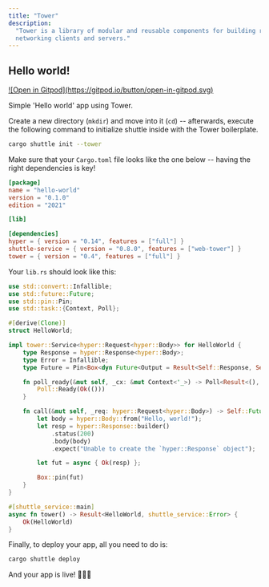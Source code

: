 ```yaml
---
title: "Tower"
description:
  "Tower is a library of modular and reusable components for building robust
  networking clients and servers."
---
```


## Hello world!

<a href="https://gitpod.io/#https://github.com/shuttle-hq/shuttle-examples/tree/main/tower/hello-world">
  ![Open in Gitpod](https://gitpod.io/button/open-in-gitpod.svg)
</a>

Simple 'Hello world' app using Tower.

Create a new directory (`mkdir`) and move into it (`cd`) -- afterwards, execute the following command to initialize shuttle inside with the Tower boilerplate.

```bash
cargo shuttle init --tower
```

Make sure that your `Cargo.toml` file looks like the one below -- having the right dependencies is key!

```toml Cargo.toml
[package]
name = "hello-world"
version = "0.1.0"
edition = "2021"

[lib]

[dependencies]
hyper = { version = "0.14", features = ["full"] }
shuttle-service = { version = "0.8.0", features = ["web-tower"] }
tower = { version = "0.4", features = ["full"] }
```
Your `lib.rs` should look like this:

```Rust lib.rs
use std::convert::Infallible;
use std::future::Future;
use std::pin::Pin;
use std::task::{Context, Poll};

#[derive(Clone)]
struct HelloWorld;

impl tower::Service<hyper::Request<hyper::Body>> for HelloWorld {
    type Response = hyper::Response<hyper::Body>;
    type Error = Infallible;
    type Future = Pin<Box<dyn Future<Output = Result<Self::Response, Self::Error>> + Send + Sync>>;

    fn poll_ready(&mut self, _cx: &mut Context<'_>) -> Poll<Result<(), Self::Error>> {
        Poll::Ready(Ok(()))
    }

    fn call(&mut self, _req: hyper::Request<hyper::Body>) -> Self::Future {
        let body = hyper::Body::from("Hello, world!");
        let resp = hyper::Response::builder()
            .status(200)
            .body(body)
            .expect("Unable to create the `hyper::Response` object");

        let fut = async { Ok(resp) };

        Box::pin(fut)
    }
}

#[shuttle_service::main]
async fn tower() -> Result<HelloWorld, shuttle_service::Error> {
    Ok(HelloWorld)
}
```

Finally, to deploy your app, all you need to do is:
```bash
cargo shuttle deploy
```

And your app is live! 🎉🎉🎉
